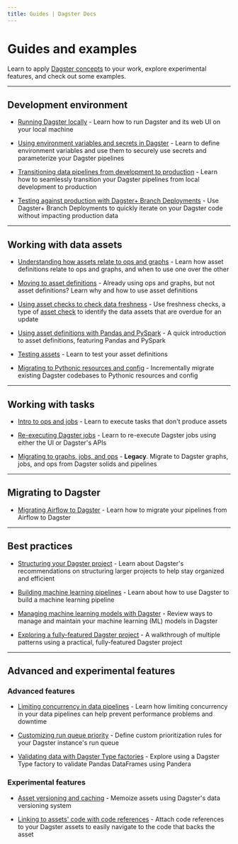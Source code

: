 ```yaml
---
title: Guides | Dagster Docs
---
```


# Guides and examples

Learn to apply [Dagster concepts](/concepts) to your work, explore experimental features, and check out some examples.

---

## Development environment

- [Running Dagster locally](/guides/running-dagster-locally) - Learn how to run Dagster and its web UI on your local machine

- [Using environment variables and secrets in Dagster](/guides/dagster/using-environment-variables-and-secrets) - Learn to define environment variables and use them to securely use secrets and parameterize your Dagster pipelines

- [Transitioning data pipelines from development to production](/guides/dagster/transitioning-data-pipelines-from-development-to-production) - Learn how to seamlessly transition your Dagster pipelines from local development to production

- [Testing against production with Dagster+ Branch Deployments](/guides/dagster/branch_deployments) - Use Dagster+ Branch Deployments to quickly iterate on your Dagster code without impacting production data

---

## Working with data assets

- [Understanding how assets relate to ops and graphs](/guides/dagster/how-assets-relate-to-ops-and-graphs) - Learn how asset definitions relate to ops and graphs, and when to use one over the other

- [Moving to asset definitions](/guides/dagster/enriching-with-software-defined-assets) - Already using ops and graphs, but not asset definitions? Learn why and how to use asset definitions

- [Using asset checks to check data freshness](/concepts/assets/asset-checks/checking-for-data-freshness) - Use freshness checks, a type of [asset check](/concepts/assets/asset-checks) to identify the data assets that are overdue for an update

- [Using asset definitions with Pandas and PySpark](/guides/dagster/software-defined-assets) - A quick introduction to asset definitions, featuring Pandas and PySpark

- [Testing assets](/guides/dagster/testing-assets) - Learn to test your asset definitions

- [Migrating to Pythonic resources and config](/guides/dagster/migrating-to-pythonic-resources-and-config) - Incrementally migrate existing Dagster codebases to Pythonic resources and config

---

## Working with tasks

- [Intro to ops and jobs](/guides/dagster/intro-to-ops-jobs) - Learn to execute tasks that don't produce assets

- [Re-executing Dagster jobs](/guides/dagster/re-execution) - Learn to re-execute Dagster jobs using either the UI or Dagster's APIs

- [Migrating to graphs, jobs, and ops](https://legacy-versioned-docs.dagster.dagster-docs.io/0.15.7/guides/dagster/graph_job_op) - **Legacy**. Migrate to Dagster graphs, jobs, and ops from Dagster solids and pipelines

---

## Migrating to Dagster

- [Migrating Airflow to Dagster](/guides/migrations/migrating-airflow-to-dagster) - Learn how to migrate your pipelines from Airflow to Dagster

---

## Best practices

- [Structuring your Dagster project](/guides/dagster/recommended-project-structure) - Learn about Dagster's recommendations on structuring larger projects to help stay organized and efficient

- [Building machine learning pipelines](/guides/dagster/ml-pipeline) - Learn about how to use Dagster to build a machine learning pipeline

- [Managing machine learning models with Dagster](/guides/dagster/managing-ml) - Review ways to manage and maintain your machine learning (ML) models in Dagster

- [Exploring a fully-featured Dagster project](/guides/dagster/example_project) - A walkthrough of multiple patterns using a practical, fully-featured Dagster project

---

## Advanced and experimental features

### Advanced features

- [Limiting concurrency in data pipelines](/guides/limiting-concurrency-in-data-pipelines) - Learn how limiting concurrency in your data pipelines can help prevent performance problems and downtime

- [Customizing run queue priority](/guides/customizing-run-queue-priority) - Define custom prioritization rules for your Dagster instance's run queue

- [Validating data with Dagster Type factories](/guides/dagster/dagster_type_factories) - Explore using a Dagster Type factory to validate Pandas DataFrames using Pandera

### Experimental features

- [Asset versioning and caching](/guides/dagster/asset-versioning-and-caching) - Memoize assets using Dagster's data versioning system

- [Linking to assets' code with code references](/guides/dagster/code-references) - Attach code references to your Dagster assets to easily navigate to the code that backs the asset

[def]: /guides/dagster/
